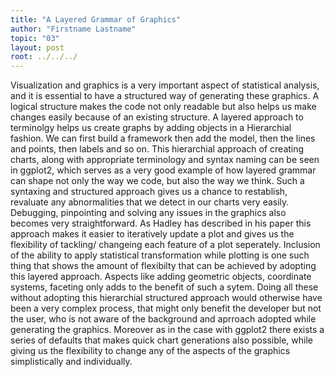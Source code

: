 ```yaml
---
title: "A Layered Grammar of Graphics"
author: "Firstname Lastname"
topic: "03"
layout: post
root: ../../../
---
```


Visualization and graphics is a very important aspect of statistical analysis, and it is essential to have a structured way of generating
these graphics. A logical structure makes the code not only readable but also helps us make changes easily because of an existing structure. 
A layered approach to terminolgy helps us create graphs by adding objects in a Hierarchial fashion. We can first build a framework then 
add the model, then the lines and points, then labels and so on. This hierarchial approach of creating charts, along with appropriate
terminology and syntax naming can be seen in ggplot2, which serves as a very good example of how layered grammar can shape not only the
way we code, but also the way we think. Such a syntaxing and structured approach gives us a chance to restablish, revaluate any abnormalities
that we detect in our charts very easily.  Debugging, pinpointing and solving any issues in the graphics also becomes very straightforward. As 
Hadley has described in his paper this approach makes it easier to iteratively update a plot and gives us the flexibility of tackling/ 
changeing each feature of a plot seperately. Inclusion of the ability to apply statistical transformation while plotting is one such thing
that shows the amount of flexibilty that can be achieved by adopting this layered approach. Aspects like adding geometric objects, coordinate 
systems, faceting only adds to the benefit of such a sytem. Doing all these without adopting this hierarchial structured approach would 
otherwise have been a very complex process, that might only benefit the developer but not the user, who is not aware of the
background and aprroach adopted while generating the graphics. Moreover as in the case with ggplot2 there exists a series of defaults 
that makes quick chart generations also possible, while giving us the flexibility to change any of the aspects of the graphics
simplistically and individually.
